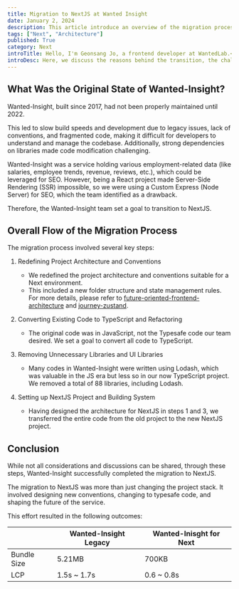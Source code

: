 ```yaml
---
title: Migration to NextJS at Wanted Insight
date: January 2, 2024
description: This article introduce an overview of the migration process from React to NextJS.
tags: ["Next", "Architecture"]
published: True
category: Next
introTitle: Hello, I'm Geonsang Jo, a frontend developer at WantedLab.<br/><br/>In this article, I want to share the process of transitioning the main development stack of Wanted Insight from React to NextJS.
introDesc: Here, we discuss the reasons behind the transition, the challenges we faced, and the journey we took in deciding to move to NextJS.
---
```


## What Was the Original State of Wanted-Insight?

Wanted-Insight, built since 2017, had not been properly maintained until 2022.

This led to slow build speeds and development due to legacy issues, lack of conventions, and fragmented code, making it difficult for developers to understand and manage the codebase. Additionally, strong dependencies on libraries made code modification challenging.

Wanted-Insight was a service holding various employment-related data (like salaries, employee trends, revenue, reviews, etc.), which could be leveraged for SEO. However, being a React project made Server-Side Rendering (SSR) impossible, so we were using a Custom Express (Node Server) for SEO, which the team identified as a drawback.

Therefore, the Wanted-Insight team set a goal to transition to NextJS.

## Overall Flow of the Migration Process

The migration process involved several key steps:

1. Redefining Project Architecture and Conventions

   - We redefined the project architecture and conventions suitable for a Next environment.
   - This included a new folder structure and state management rules. For more details, please refer to [future-oriented-frontend-architecture](https://www.marcus-log.dev/posts/future-oriented-frontend-architecture) and [journey-zustand](https://www.marcus-log.dev/posts/journey-zustand).

2. Converting Existing Code to TypeScript and Refactoring
   - The original code was in JavaScript, not the Typesafe code our team desired. We set a goal to convert all code to TypeScript.
3. Removing Unnecessary Libraries and UI Libraries

   - Many codes in Wanted-Insight were written using Lodash, which was valuable in the JS era but less so in our now TypeScript project. We removed a total of 88 libraries, including Lodash.

4. Setting up NextJS Project and Building System
   - Having designed the architecture for NextJS in steps 1 and 3, we transferred the entire code from the old project to the new NextJS project.

## Conclusion

While not all considerations and discussions can be shared, through these steps, Wanted-Insight successfully completed the migration to NextJS.

The migration to NextJS was more than just changing the project stack. It involved designing new conventions, changing to typesafe code, and shaping the future of the service.

This effort resulted in the following outcomes:

|             | **Wanted-Insight Legacy** | **Wanted-Inisght for Next** |
| ----------- | ------------------------- | --------------------------- |
| Bundle Size | 5.21MB                    | 700KB                       |
| LCP         | 1.5s ~ 1.7s               | 0.6 ~ 0.8s                  |
